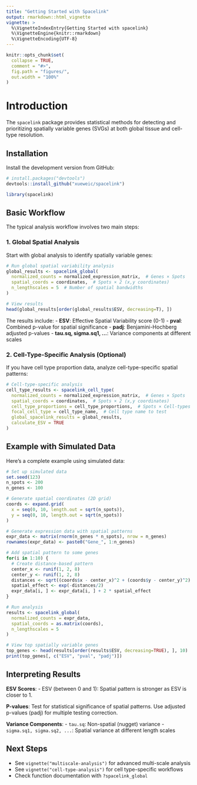 ```yaml
---
title: "Getting Started with Spacelink"
output: rmarkdown::html_vignette
vignette: >
  %\VignetteIndexEntry{Getting Started with spacelink}
  %\VignetteEngine{knitr::rmarkdown}
  %\VignetteEncoding{UTF-8}
---
```


```r
knitr::opts_chunk$set(
  collapse = TRUE,
  comment = "#>",
  fig.path = "figures/",
  out.width = "100%"
)
```

# Introduction

The `spacelink` package provides statistical methods for detecting and prioritizing spatially variable genes (SVGs) at both global tissue and cell-type resolution.

## Installation

Install the development version from GitHub:

```r
# install.packages("devtools")
devtools::install_github("xueweic/spacelink")
```

```r
library(spacelink)
```

## Basic Workflow

The typical analysis workflow involves two main steps:

### 1. Global Spatial Analysis

Start with global analysis to identify spatially variable genes:

```r
# Run global spatial variability analysis
global_results <- spacelink_global(
  normalized_counts = normalized_expression_matrix,  # Genes × Spots
  spatial_coords = coordinates,  # Spots × 2 (x,y coordinates)
  n_lengthscales = 5  # Number of spatial bandwidths
)

# View results
head(global_results[order(global_results$ESV, decreasing=T), ])
```

The results include:
- **ESV**: Effective Spatial Variability score (0-1)
- **pval**: Combined p-value for spatial significance
- **padj**: Benjamini-Hochberg adjusted p-values
- **tau.sq, sigma.sq1, ...**: Variance components at different scales

### 2. Cell-Type-Specific Analysis (Optional)

If you have cell type proportion data, analyze cell-type-specific spatial patterns:

```r
# Cell-type-specific analysis
cell_type_results <- spacelink_cell_type(
  normalized_counts = normalized_expression_matrix,  # Genes × Spots
  spatial_coords = coordinates,  # Spots × 2 (x,y coordinates)
  cell_type_proportions = cell_type_proportions,  # Spots × Cell-types
  focal_cell_type = cell_type_name,  # Cell type name to test
  global_spacelink_results = global_results,
  calculate_ESV = TRUE
)
```

## Example with Simulated Data

Here's a complete example using simulated data:

```r
# Set up simulated data
set.seed(123)
n_spots <- 200
n_genes <- 100

# Generate spatial coordinates (2D grid)
coords <- expand.grid(
  x = seq(0, 10, length.out = sqrt(n_spots)),
  y = seq(0, 10, length.out = sqrt(n_spots))
)

# Generate expression data with spatial patterns
expr_data <- matrix(rnorm(n_genes * n_spots), nrow = n_genes)
rownames(expr_data) <- paste0("Gene_", 1:n_genes)

# Add spatial pattern to some genes
for(i in 1:10) {
  # Create distance-based pattern
  center_x <- runif(1, 2, 8)
  center_y <- runif(1, 2, 8)
  distances <- sqrt((coords$x - center_x)^2 + (coords$y - center_y)^2)
  spatial_effect <- exp(-distances/2)
  expr_data[i, ] <- expr_data[i, ] + 2 * spatial_effect
}

# Run analysis
results <- spacelink_global(
  normalized_counts = expr_data,
  spatial_coords = as.matrix(coords),
  n_lengthscales = 5
)

# View top spatially variable genes
top_genes <- head(results[order(results$ESV, decreasing=TRUE), ], 10)
print(top_genes[, c("ESV", "pval", "padj")])
```

## Interpreting Results

**ESV Scores**:
- ESV (between 0 and 1): Spatial pattern is stronger as ESV is closer to 1.

**P-values**: Test for statistical significance of spatial patterns. Use adjusted p-values (padj) for multiple testing correction.

**Variance Components**: 
- `tau.sq`: Non-spatial (nugget) variance
- `sigma.sq1, sigma.sq2, ...`: Spatial variance at different length scales

## Next Steps

- See `vignette("multiscale-analysis")` for advanced multi-scale analysis
- See `vignette("cell-type-analysis")` for cell type-specific workflows
- Check function documentation with `?spacelink_global`
